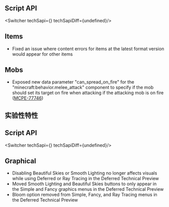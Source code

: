 




## **Script API**

<Switcher techSapi={<TechSapiStable/>} techSapiDiff={undefined}/>

## **Items**

-   Fixed an issue where content errors for items at the latest format version would appear for other items 

## **Mobs**

-   Exposed new data parameter "can\_spread\_on\_fire" for the "minecraft:behavior.melee\_attack" component to specify if the mob should set its target on fire when attacking if the attacking mob is on fire ([MCPE-77746](https://bugs.mojang.com/browse/MCPE-77746)) 




<h2 className="experimental_divider">实验性特性</h2>





## **Script API**

<Switcher techSapi={<TechSapiExp/>} techSapiDiff={undefined}/>

## **Graphical**

-   Disabling Beautiful Skies or Smooth Lighting no longer affects visuals while using Deferred or Ray Tracing in the Deferred Technical Preview
-   Moved Smooth Lighting and Beautiful Skies buttons to only appear in the Simple and Fancy graphics menus in the Deferred Technical Preview
-   Bloom option removed from Simple, Fancy, and Ray Tracing menus in the Deferred Technical Preview